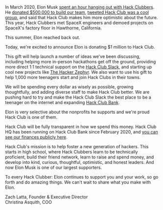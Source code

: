 <!-- # import Amount from './amount' -->

In March 2020, Elon Musk [spent an hour hanging out with Hack Clubbers](https://www.youtube.com/watch?v=riru9OzScwk). He [donated $500,000 to build our team](https://hackclub.com/elon/), [tweeted Hack Club was a cool group](https://twitter.com/elonmusk/status/1263275969743216640), and said that Hack Club makes him more optimistic about the future. This year, Hack Clubbers met SpaceX engineers and demoed projects on SpaceX's factory floor in Hawthorne, California.

This summer, Elon reached back out.

Today, we're excited to announce Elon is donating $1 million to Hack Club.

This gift will help launch a number of ideas we've been discussing, including helping more in-person hackathons get off the ground, providing more direct 1:1 technical support on the [Hack Club Slack](https://hackclub.com/slack/), and starting up cool new projects like [The Hacker Zephyr](https://github.com/hackclub/the-hacker-zephyr). We also want to use his gift to help 1,000 more teenagers start and join Hack Clubs in their towns.

We will be spending every dollar as wisely as possible, growing thoughtfully, and adding diverse staff to make Hack Club better. We are pushing hard to try and make the Hack Club Slack the best place to be a teenager on the internet and expanding [Hack Club Bank](https://hackclub.com/bank/).

Elon is very selective about the nonprofits he supports and we're proud Hack Club is one of them.

Hack Club will be fully transparent in how we spend this money. Hack Club HQ has been running on Hack Club Bank since February 2020, and [you can see our finances publicly here](https://bank.hackclub.com/hq).

Hack Club's mission is to help foster a new generation of hackers. This starts in high school, where Hack Clubbers learn to be technically proficient, build their friend network, learn to raise and spend money, and develop into kind, curious, thoughtful, optimistic, and honest leaders. And now Elon Musk is one of our largest supporters.

To every Hack Clubber: Elon continues to support you and your work, so go forth and do amazing things. We can't wait to share what you make with Elon.

<Signatures fileName='christina_and_zrl' width={320} />

Zach Latta, Founder & Executive Director  
Christina Asquith, COO
